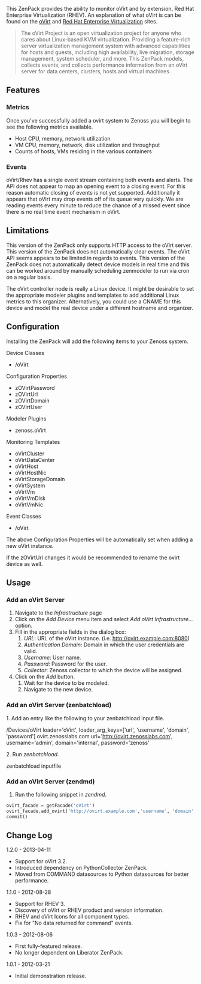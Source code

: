 This ZenPack provides the ability to monitor oVirt and by extension, Red Hat Enterprise Virtualization (RHEV). An explanation of what oVirt is can be found on the [http://www.ovirt.org/ oVirt] and [http://www.redhat.com/products/virtualization/ Red Hat Enterprise Virtualization] sites.

<blockquote>
The oVirt Project is an open virtualization project for anyone who cares about Linux-based KVM virtualization. Providing a feature-rich server virtualization management system with advanced capabilities for hosts and guests, including high availability, live migration, storage management, system scheduler, and more. This ZenPack models, collects events, and collects performance information from an oVirt server for data centers, clusters, hosts and virtual machines.
</blockquote>

== Features ==

=== Metrics ===
Once you've successfully added a ovirt system to Zenoss you will begin to see the following metrics available.

* Host CPU, memory, network utilization
* VM CPU, memory, network, disk utilization and throughput
* Counts of hosts, VMs residing in the various containers

=== Events ===
oVirt/Rhev has a single event stream containing both events and alerts. The API does not appear to map an opening event to a closing event. For this reason automatic closing of events is not yet supported.  Additionally it appears that oVirt may drop events off of its queue very quickly. We are reading events every minute to reduce the chance of a missed event since there is no real time event mechanism in oVirt.

== Limitations ==
This version of the ZenPack only supports HTTP access to the oVirt server. This version of the ZenPack does not automatically clear events.  The oVirt API seems appears to be limited in regards to events. This version of the ZenPack does not automatically detect device models in real time and this can be worked around by manually scheduling zenmodeler to run via cron on a regular basis.

The oVirt controller node is really a Linux device. It might be desirable to set the appropriate modeler plugins and templates to add additional Linux metrics to this organizer. Alternatively, you could use a CNAME for this device and model the real device under a different hostname and organizer.

== Configuration ==
Installing the ZenPack will add the following items to your Zenoss system.

;Device Classes
* /oVirt

;Configuration Properties
* zOVirtPassword
* zOVirtUrl
* zOVirtDomain
* zOVirtUser

;Modeler Plugins
* zenoss.oVirt

;Monitoring Templates
* oVirtCluster
* oVirtDataCenter
* oVirtHost
* oVirtHostNic
* oVirtStorageDomain
* oVirtSystem
* oVirtVm
* oVirtVmDisk
* oVirtVmNic

;Event Classes
* /oVirt

The above Configuration Properties will be automatically set when adding a new oVirt instance.

{{note}} If the zOVirtUrl changes it would be recommended to rename the ovirt device as well.

== Usage ==

=== Add an oVirt Server ===
# Navigate to the ''Infrastructure'' page
# Click on the ''Add Device'' menu item and select ''Add oVirt Infrastructure...'' option.
# Fill in the appropriate fields in the dialog box:
## ''URL'': URL of the oVirt instance. (i.e. http://ovirt.example.com:8080)
## ''Authentication Domain'': Domain in which the user credentials are valid.
## ''Username'': User name.
## ''Password'': Password for the user.
## ''Collector'': Zenoss collector to which the device will be assigned.
# Click on the ''Add'' button.
## Wait for the device to be modeled.
## Navigate to the new device.

=== Add an oVirt Server (zenbatchload) ===
1. Add an entry like the following to your zenbatchload input file.

<console>
/Devices/oVirt loader='oVirt', loader_arg_keys=['url', 'username', 'domain', 'password']
ovirt.zenosslabs.com url='http://ovirt.zenosslabs.com', username='admin', domain='internal', password='zenoss'
</console>

2. Run ''zenbatchload''.

<console>
zenbatchload inputfile
</console>

=== Add an oVirt Server (zendmd) ===
# Run the following snippet in ''zendmd''.

<syntaxhighlight lang="python">
ovirt_facade = getFacade('oVirt')
ovirt_facade.add_ovirt('http://ovirt.example.com','username', 'domain', 'password')
commit()
</syntaxhighlight>

== Change Log ==
;1.2.0 - 2013-04-11
* Support for oVirt 3.2.
* Introduced dependency on PythonCollector ZenPack.
* Moved from COMMAND datasources to Python datasources for better performance.

;1.1.0 - 2012-08-28
* Support for RHEV 3.
* Discovery of oVirt or RHEV product and version information.
* RHEV and oVirt Icons for all component types.
* Fix for "No data returned for command" events.

;1.0.3 - 2012-08-06
* First fully-featured release.
* No longer dependent on Liberator ZenPack.

;1.0.1 - 2012-03-21
* Initial demonstration release.
